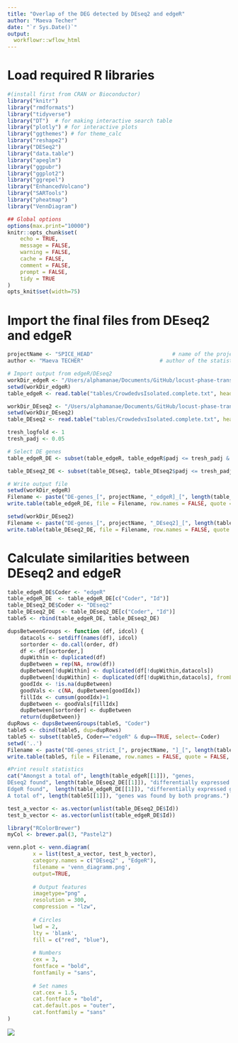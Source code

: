 ```yaml
---
title: "Overlap of the DEG detected by DEseq2 and edgeR"
author: "Maeva Techer"
date: "`r Sys.Date()`"
output:
  workflowr::wflow_html
---
```


# Load required R libraries 
```r
#(install first from CRAN or Bioconductor)
library("knitr")
library("rmdformats")
library("tidyverse")
library("DT")  # for making interactive search table
library("plotly") # for interactive plots
library("ggthemes") # for theme_calc
library("reshape2")
library("DESeq2")
library("data.table")
library("apeglm")
library("ggpubr")
library("ggplot2")
library("ggrepel")
library("EnhancedVolcano")
library("SARTools")
library("pheatmap")
library("VennDiagram")

## Global options
options(max.print="10000")
knitr::opts_chunk$set(
	echo = TRUE,
	message = FALSE,
	warning = FALSE,
	cache = FALSE,
	comment = FALSE,
	prompt = FALSE,
	tidy = TRUE
)
opts_knit$set(width=75)
```

# Import the final files from DEseq2 and edgeR

```r
projectName <- "SPICE_HEAD"             			# name of the project
author <- "Maeva TECHER"                    	# author of the statistical analysis/report

# Import output from edgeR/DEseq2
workDir_edgeR <- "/Users/alphamanae/Documents/GitHub/locust-phase-transition-RNAseq/data/piceifrons/edgeR_SPICE_HEAD"
setwd(workDir_edgeR)
table_edgeR <- read.table("tables/CrowdedvsIsolated.complete.txt", header = TRUE)

workDir_DEseq2 <- "/Users/alphamanae/Documents/GitHub/locust-phase-transition-RNAseq/data/piceifrons/DEseq2_SPICE_HEAD"
setwd(workDir_DEseq2)
table_DEseq2 <- read.table("tables/CrowdedvsIsolated.complete.txt", header = TRUE)

tresh_logfold <- 1
tresh_padj <- 0.05

# Select DE genes
table_edgeR_DE <- subset(table_edgeR, table_edgeR$padj <= tresh_padj & (table_edgeR$log2FoldChange >= tresh_logfold | table_edgeR$log2FoldChange<= -tresh_logfold), select=Id:trended.dispersion)

table_DEseq2_DE <- subset(table_DEseq2, table_DEseq2$padj <= tresh_padj & (table_DEseq2$log2FoldChange >= tresh_logfold | table_DEseq2$log2FoldChange<= -tresh_logfold), select=Id:maxCooks)

# Write output file
setwd(workDir_edgeR)
Filename <- paste("DE-genes_[", projectName, "_edgeR]_[", length(table_edgeR_DE[[1]]), "_genes].txt", sep = "")
write.table(table_edgeR_DE, file = Filename, row.names = FALSE, quote = FALSE, sep="\t")

setwd(workDir_DEseq2)
Filename <- paste("DE-genes_[", projectName, "_DEseq2]_[", length(table_DEseq2_DE[[1]]), "_genes].txt", sep = "")
write.table(table_DEseq2_DE, file = Filename, row.names = FALSE, quote = FALSE, sep="\t")

```

# Calculate similarities between DEseq2 and edgeR

```r

table_edgeR_DE$Coder <- "edgeR"
table_edgeR_DE  <- table_edgeR_DE[c("Coder", "Id")]
table_DEseq2_DE$Coder <- "DEseq2"
table_DEseq2_DE  <- table_DEseq2_DE[c("Coder", "Id")]
table5 <- rbind(table_edgeR_DE, table_DEseq2_DE)

dupsBetweenGroups <- function (df, idcol) {
    datacols <- setdiff(names(df), idcol)
    sortorder <- do.call(order, df)
    df <- df[sortorder,]
    dupWithin <- duplicated(df)
    dupBetween = rep(NA, nrow(df))
    dupBetween[!dupWithin] <- duplicated(df[!dupWithin,datacols])
    dupBetween[!dupWithin] <- duplicated(df[!dupWithin,datacols], fromLast=TRUE) | dupBetween[!dupWithin]
    goodIdx <- !is.na(dupBetween)
    goodVals <- c(NA, dupBetween[goodIdx])
    fillIdx <- cumsum(goodIdx)+1
    dupBetween <- goodVals[fillIdx]
    dupBetween[sortorder] <- dupBetween
    return(dupBetween)}
dupRows <- dupsBetweenGroups(table5, "Coder")
table5 <- cbind(table5, dup=dupRows)
table5 <- subset(table5, Coder=="edgeR" & dup==TRUE, select=-Coder)
setwd('..')
Filename <- paste("DE-genes_strict_[", projectName, "]_[", length(table5[[1]]), "_genes].txt", sep = "")
write.table(table5, file = Filename, row.names = FALSE, quote = FALSE, sep="\t")

#Print result statistics
cat("Amongst a total of", length(table_edgeR[[1]]), "genes,
DEseq2 found", length(table_DEseq2_DE[[1]]), "differentially expressed genes. 
EdgeR found",  length(table_edgeR_DE[[1]]), "differentially expressed genes.
A total of", length(table5[[1]]), "genes was found by both programs.")

test_a_vector <- as.vector(unlist(table_DEseq2_DE$Id))
test_b_vector <- as.vector(unlist(table_edgeR_DE$Id))

library("RColorBrewer")
myCol <- brewer.pal(3, "Pastel2")

venn.plot <- venn.diagram(
        x = list(test_a_vector, test_b_vector),
        category.names = c("DEseq2" , "EdgeR"),
        filename = 'venn_diagramm.png',
        output=TRUE,
        
        # Output features
        imagetype="png" ,
        resolution = 300,
        compression = "lzw",
        
        # Circles
        lwd = 2,
        lty = 'blank',
        fill = c("red", "blue"),
        
        # Numbers
        cex = 3,
        fontface = "bold",
        fontfamily = "sans",
        
        # Set names
        cat.cex = 1.5,
        cat.fontface = "bold",
        cat.default.pos = "outer",
        cat.fontfamily = "sans"
)
```

![](assets/venn_diagramm.png)
